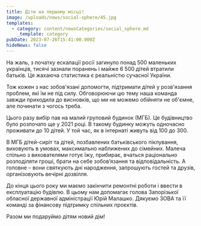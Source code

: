 ```yaml
---
title: Діти на першому місці!
image: /uploads/news/social-sphere/45.jpg
templates:
  - category: content/newsCategories/social_sphere.md
    _template: category
pubDate: 2023-07-26T15:41:00.000Z
hideNews: false
---
```


На жаль, з початку ескалації росії загинуло понад 500 маленьких українців, тисячі зазнали поранень і майже 6 500 дітей втратили батьків. Ця жахаюча статистика є реальністю сучасної України. 

Тож кожен з нас зобов'язані допомогти, підтримати дітей у розв'язання проблем, які їм не під силу. Обговорюючи цю тему наша команда завжди приходила до висновків, що ми не можемо обійняти не об'ємне, але починати з чогось треба.  

Цього разу вибір пав на малий груповий будинок (МГБ). Це будівництво було розпочато ще у 2021 році. В такому будинку можуть одночасно проживати до 10 дітей. У той час, як в інтернаті живуть від 100 до 300. 

В МГБ дітей-сиріт та дітей, позбавлених батьківського піклування, виховують в умовах, максимально наближених до сімейних. Малеча спільно з вихователями готує їжу, прибирає, вчаться раціонально розподіляти гроші, брати на себе зобов’язання та відповідальність. А головне  – вони святкують дні народження, запрошують гостей та друзів, організовують вечірні дозвілля.

До кінця цього року ми маємо закінчити ремонтні роботи і ввести в експлуатацію будівлю. В цьому нам допомагає голова Запорізької обласної державної адміністрації  Юрій Малашко. Дякуємо ЗОВА та її команді за фінансову підтримку спільних проєктів.

Разом ми подаруймо дітям новий дім!





